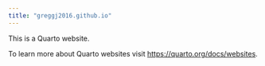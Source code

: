 ```yaml
---
title: "greggj2016.github.io"
---
```


This is a Quarto website.

To learn more about Quarto websites visit <https://quarto.org/docs/websites>.
